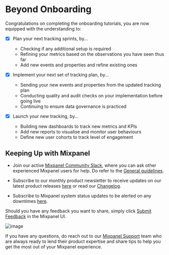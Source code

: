 # Beyond Onboarding

Congratulations on completing the onboarding tutorials, you are now equipped with the understanding to:

- [x] Plan your next tracking sprints, by...
  - Checking if any additional setup is required
  - Refining your metrics based on the observations you have seen thus far
  - Add new events and properties and refine existing ones

- [x] Implement your next set of tracking plan, by...
  - Sending your new events and properties from the updated tracking plan
  - Conducting quality and audit checks on your implementation before going live
  - Continuing to ensure data governance is practiced

- [x] Launch your new tracking, by...
  - Building new dashboards to track new metrics and KPIs
  - Add new reports to visualise and monitor user behaviours
  - Define new user cohorts to track level of engagement

## Keeping Up with Mixpanel

- Join our active [Mixpanel Community Slack](https://www.mixpanel.com/community-slack), where you can ask other experienced Mixpanel users for help. Do refer to the [General guidelines](/docs/community/guidelines#general-guidelines).

- Subscribe to our monthly product newsletter to receive updates on our latest product releases [here](https://mixpanel.com/product-releases) or read our [Changelog](/changelogs).

- Subscribe to Mixpanel system status updates to be alerted on any downtimes [here](https://www.mixpanelstatus.com/).

Should you have any feedback you want to share, simply click [Submit Feedback](mixpanel.com/submit-feedback) in the Mixpanel UI.

![image](/tutorials/submit-feedback.png "Submit Feedback")

If you have any questions, do reach out to our [Mixpanel Support](/docs/response-times#contacting-mixpanel-support) team who are always ready to lend their product expertise and share tips to help you get the most out of your Mixpanel experience.
